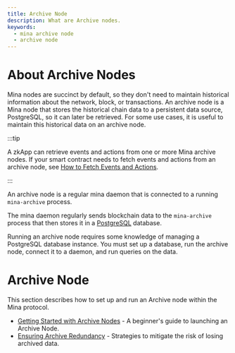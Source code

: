 ```yaml
---
title: Archive Node
description: What are Archive nodes.
keywords:
  - mina archive node
  - archive node
---
```


# About Archive Nodes

Mina nodes are succinct by default, so they don't need to maintain historical information about the network, block, or transactions. An archive node is a Mina node that stores the historical chain data to a persistent data source, PostgreSQL, so it can later be retrieved. For some use cases, it is useful to maintain this historical data on an archive node.

:::tip

A zkApp can retrieve events and actions from one or more Mina archive nodes. If your smart contract needs to fetch events and actions from an archive node, see [How to Fetch Events and Actions](../../zkapps/o1js/writing-a-zkapp/feature-overview/fetch-events-and-actions).

:::

An archive node is a regular mina daemon that is connected to a running `mina-archive` process.

The mina daemon regularly sends blockchain data to the `mina-archive` process that then stores it in a [PostgreSQL](https://www.postgresql.org/) database.

Running an archive node requires some knowledge of managing a PostgreSQL database instance. You must set up a database, run the archive node, connect it to a daemon, and run queries on the data.

# Archive Node

This section describes how to set up and run an Archive node within the Mina protocol.

- [Getting Started with Archive Nodes](archive-node/getting-started) - A beginner's guide to launching an Archive Node.
- [Ensuring Archive Redundancy](archive-node/archive-redundancy) - Strategies to mitigate the risk of losing archived data.


